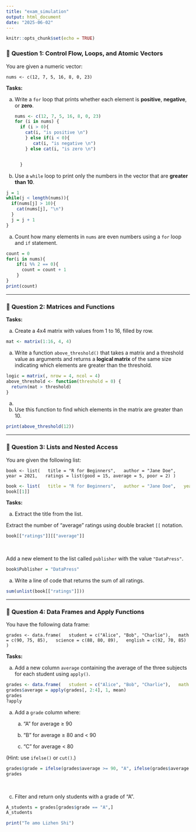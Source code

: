 ---
title: "exam_simulation"
output: html_document
date: "2025-06-02"
---

```{r setup, include=FALSE}
knitr::opts_chunk$set(echo = TRUE)
```

### 🔹 **Question 1: Control Flow, Loops, and Atomic Vectors**

You are given a numeric vector:

`nums <- c(12, 7, 5, 16, 8, 0, 23)`

**Tasks:**

a)  Write a `for` loop that prints whether each element is **positive**, **negative**, or **zero**.

    ```{r}
    nums <- c(12, 7, 5, 16, 8, 0, 23)
    for (i in nums) {
      if (i > 0){
        cat(i, "is positive \n")
        } else if(i < 0){
           cat(i, "is negative \n")
        } else cat(i, "is zero \n")


      }


    ```

b)  Use a `while` loop to print only the numbers in the vector that are **greater than 10**.

```{r}
j = 1
while(j < length(nums)){
  if(nums[j] > 10){
    cat(nums[j], "\n")
  }
  j = j + 1
}

```

a)  Count how many elements in `nums` are even numbers using a `for` loop and `if` statement.

```{r}
count = 0
for(i in nums){
    if(i %% 2 == 0){
      count = count + 1
    }
}
print(count)

```

------------------------------------------------------------------------

### 🔹 **Question 2: Matrices and Functions**

**Tasks:**

a)  Create a 4x4 matrix with values from 1 to 16, filled by row.\

```{r}
mat <- matrix(1:16, 4, 4)

```

a)  Write a function `above_threshold()` that takes a matrix and a threshold value as arguments and returns a **logical matrix** of the same size indicating which elements are greater than the threshold.

```{r}
logic = matrix(, nrow = 4, ncol = 4)
above_threshold <- function(threshold = 0) {
  return(mat > threshold)
}


```

a)  

b)  Use this function to find which elements in the matrix are greater than 10.

```{r}
print(above_threshold(12))

```

------------------------------------------------------------------------

### 🔹 **Question 3: Lists and Nested Access**

You are given the following list:

`book <- list(   title = "R for Beginners",   author = "Jane Doe",   year = 2021,   ratings = list(good = 15, average = 5, poor = 2) )`

```{r}
book <- list(   title = "R for Beginners",   author = "Jane Doe",   year = 2021,   ratings = list(good = 15, average = 5, poor = 2) )
book[[1]]
```

**Tasks:**

a)  Extract the title from the list.\

Extract the number of "average" ratings using double bracket `[[` notation.

```{r}
book[["ratings"]][["average"]]
```

\

Add a new element to the list called `publisher` with the value `"DataPress"`.

```{r}
book$Publisher = "DataPress" 
```

a)  Write a line of code that returns the sum of all ratings.

```{r}
sum(unlist(book[["ratings"]]))

```

------------------------------------------------------------------------

### 🔹 **Question 4: Data Frames and Apply Functions**

You have the following data frame:

`grades <- data.frame(   student = c("Alice", "Bob", "Charlie"),   math = c(90, 75, 85),   science = c(88, 80, 89),   english = c(92, 70, 85) )`

**Tasks:**

a)  Add a new column `average` containing the average of the three subjects for each student using `apply()`.

```{r}
grades <- data.frame(   student = c("Alice", "Bob", "Charlie"),   math = c(90, 75, 85),   science = c(88, 80, 89),   english = c(92, 70, 85) )
grades$average = apply(grades[, 2:4], 1, mean)
grades
?apply
```

a)  Add a `grade` column where:

    a)  "A" for average ≥ 90

    b)  "B" for average ≥ 80 and \< 90

    c)  "C" for average \< 80

(Hint: use `ifelse()` or `cut()`.)

```{r}
grades$grade = ifelse(grades$average >= 90, "A", ifelse(grades$average >= 80, "B", "C"))
grades
```

\

c)  Filter and return only students with a grade of "A".

```{r}
A_students = grades[grades$grade == "A",]
A_students

```

```{r}
print("Te amo Lizhen Shi")
```

